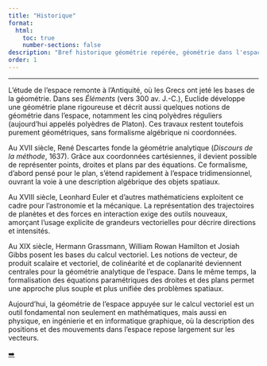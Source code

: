 ```yaml
---
title: "Historique"
format:
  html:
    toc: true
    number-sections: false
description: "Bref historique géométrie repérée, géométrie dans l'espace"
order: 1
---
```


----





::: {.bloc .rem}
L’étude de l’espace remonte à l’Antiquité, où les Grecs ont jeté les bases de la géométrie. Dans ses *Éléments* (vers 300 av. J.-C.), Euclide développe une géométrie plane rigoureuse et décrit aussi quelques notions de géométrie dans l’espace, notamment les cinq polyèdres réguliers (aujourd’hui appelés polyèdres de Platon). Ces travaux restent toutefois purement géométriques, sans formalisme algébrique ni coordonnées.  
:::

::: {.bloc .rem}
Au XVII\ieme{} siècle, René Descartes fonde la géométrie analytique (*Discours de la méthode*, 1637). Grâce aux coordonnées cartésiennes, il devient possible de représenter points, droites et plans par des équations. Ce formalisme, d’abord pensé pour le plan, s’étend rapidement à l’espace tridimensionnel, ouvrant la voie à une description algébrique des objets spatiaux.  
:::

::: {.bloc .rem}
Au XVIII\ieme{} siècle, Leonhard Euler et d’autres mathématiciens exploitent ce cadre pour l’astronomie et la mécanique. La représentation des trajectoires de planètes et des forces en interaction exige des outils nouveaux, amorçant l’usage explicite de grandeurs vectorielles pour décrire directions et intensités.  
:::

::: {.bloc .rem}
Au XIX\ieme{} siècle, Hermann Grassmann, William Rowan Hamilton et Josiah Gibbs posent les bases du calcul vectoriel. Les notions de vecteur, de produit scalaire et vectoriel, de colinéarité et de coplanarité deviennent centrales pour la géométrie analytique de l’espace. Dans le même temps, la formalisation des équations paramétriques des droites et des plans permet une approche plus souple et plus unifiée des problèmes spatiaux.  
:::

::: {.bloc .rem}
Aujourd’hui, la géométrie de l’espace appuyée sur le calcul vectoriel est un outil fondamental non seulement en mathématiques, mais aussi en physique, en ingénierie et en informatique graphique, où la description des positions et des mouvements dans l’espace repose largement sur les vecteurs.  
:::


<div class="nav-pages">
  <a class="next" href="vecteur_espace.html">➡️</a>
</div>
